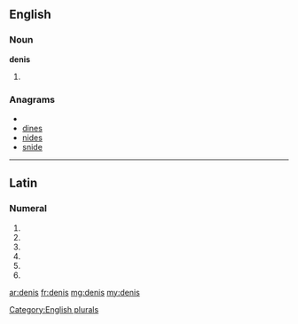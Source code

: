 ==English==

===Noun===
'''denis'''

# {{plural of|[[deni]]}}

===Anagrams===
* {{alphagram|deins}}
* [[dines#English|dines]]
* [[nides#English|nides]]
* [[snide#English|snide]]

[[Category:English plurals]]

----

==Latin==

===Numeral===
{{la-num-form|denīs}}

# {{inflection of|deni|denī|dat|m|p|lang=la}}
# {{inflection of|deni|denī|dat|f|p|lang=la}}
# {{inflection of|deni|denī|dat|n|p|lang=la}}
# {{inflection of|deni|denī|abl|m|p|lang=la}}
# {{inflection of|deni|denī|abl|n|p|lang=la}}
# {{inflection of|deni|denī|abl|f|p|lang=la}}
{{count page|[[Wiktionary:Page count]]}}

[[ar:denis]]
[[fr:denis]]
[[mg:denis]]
[[my:denis]]